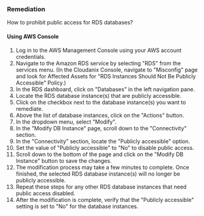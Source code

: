 ### Remediation

How to prohibit public access for RDS databases?

#### Using AWS Console

1. Log in to the AWS Management Console using your AWS account credentials.
2. Navigate to the Amazon RDS service by selecting "RDS" from the services menu.
    (In the Cloudanix Console, navigate to "Misconfig" page and look for Affected Assets for "RDS Instances Should Not Be Publicly Accessible" Policy.)
3. In the RDS dashboard, click on "Databases" in the left navigation pane.
4. Locate the RDS database instance(s) that are publicly accessible.
5. Click on the checkbox next to the database instance(s) you want to remediate.
6. Above the list of database instances, click on the "Actions" button.
7. In the dropdown menu, select "Modify".
8. In the "Modify DB Instance" page, scroll down to the "Connectivity" section.
9. In the "Connectivity" section, locate the "Publicly accessible" option.
10. Set the value of "Publicly accessible" to "No" to disable public access.
11. Scroll down to the bottom of the page and click on the "Modify DB Instance" button to save the changes.
12. The modification process may take a few minutes to complete. Once finished, the selected RDS database instance(s) will no longer be publicly accessible.
13. Repeat these steps for any other RDS database instances that need public access disabled.
14. After the modification is complete, verify that the "Publicly accessible" setting is set to "No" for the database instances.
